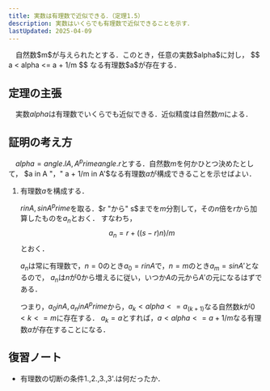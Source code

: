 ```yaml
---
title: 実数は有理数で近似できる．（定理1.5）
description: 実数はいくらでも有理数で近似できることを示す．
lastUpdated: 2025-04-09
---
```


<Card title="定理1.5">
　自然数$m$が与えられたとする．このとき，任意の実数$alpha$に対し，
    $$
a < alpha <= a + 1/m
$$
なる有理数$a$が存在する．
</Card>

## 定理の主張
　実数$alpha$は有理数でいくらでも近似できる．近似精度は自然数$m$による．

## 証明の考え方
　$alpha = angle.l A, A^prime angle.r$とする．自然数$m$を何かひとつ決めたとして，
$a in A "，" a + 1/m in A'$なる有理数$a$が構成できることを示せばよい．

<Steps>

1. 有理数$a$を構成する．

    $r in A, s in A^prime$を取る．$r "から" s$までを$m$分割して，その$n$倍を$r$から加算したものを$a_n$とおく．
    すなわち，
    $$
    a_n = r +((s - r) n)/m
    $$
    <ImageWithCaption
        src={image_01}
        alt="図1"
        width="420"
        height="210"
        figcaption="図1"
    />
    とおく．
    
    $a_n$は常に有理数で，$n = 0$のとき$a_0 = r in A$で，$n = m$のとき$a_m = s in A'$となるので，
    $a_n$は$n$が$0$から増えるに従い，いつか$A$の元から$A'$の元になるはずである．

    つまり，$a_0 in A, a_n in A^prime$から，$a_k < alpha <= a_(k + 1)$なる自然数$k$が$0 < k <= m$に存在する．
    <ImageWithCaption
        src={image_02}
        alt="図2"
        width="420"
        height="210"
        figcaption="図2"
    />
    $a_k = a$とすれば，$a < alpha <= a + 1/m$なる有理数$a$が存在することになる．
    

</Steps>

## 復習ノート
- 有理数の切断の条件1.,2.,3.,3'.は何だったか．
